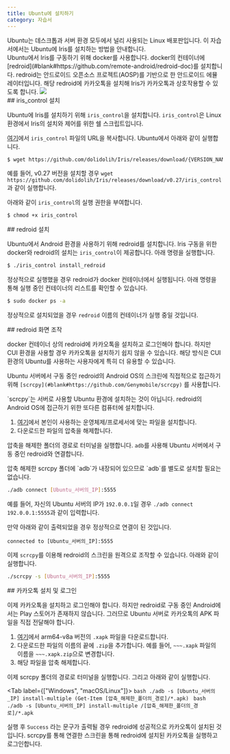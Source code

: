 ```yaml
---
title: Ubuntu에 설치하기
category: 자습서
---
```


<Section>
  Ubuntu는 데스크톱과 서버 환경 모두에서 널리 사용되는 Linux 배포판입니다. 이 자습서에서는 Ubuntu에 Iris를 설치하는 방법을 안내합니다.
</Section>
<Section>
  Ubuntu에서 Iris를 구동하기 위해 docker를 사용합니다. docker의 컨테이너에 [redroid](#blank#https://github.com/remote-android/redroid-doc)를 설치합니다. 
  redroid는 안드로이드 오픈소스 프로젝트(AOSP)를 기반으로 한 안드로이드 에뮬레이터입니다. 해당 redroid에 카카오톡을 설치해 Iris가 카카오톡과 상호작용할 수 있도록 합니다.

  <Image src="https://assets.kbotdocs.dev/learn/iris/installation/on-ubuntu/project_structure.png" />
</Section>
<Section>
  ## iris_control 설치

  Ubuntu에 Iris를 설치하기 위해 `iris_control`을 설치합니다. `iris_control`은 Linux 환경에서 Iris의 설치와 제어를 위한 쉘 스크립트입니다.

  [여기](#blank#https://github.com/dolidolih/Iris/releases)에서 `iris_control` 파일의 URL을 복사합니다. Ubuntu에서 아래와 같이 실행합니다.

  ```bash
  $ wget https://github.com/dolidolih/Iris/releases/download/{VERSION_NAME}/iris_control
  ```

  예를 들어, v0.27 버전을 설치할 경우 `wget https://github.com/dolidolih/Iris/releases/download/v0.27/iris_control`과 같이 실행합니다.

  아래와 같이 `iris_control`의 실행 권한을 부여합니다.

  ```bash
  $ chmod +x iris_control
  ```
</Section>
<Section>
  ## redroid 설치

  Ubuntu에서 Android 환경을 사용하기 위해 redroid를 설치합니다. Iris 구동을 위한 docker와 redroid의 설치는 `iris_control`이 제공합니다. 아래 명령을 실행합니다.

  ```bash
  $ ./iris_control install_redroid
  ```

  정상적으로 실행했을 경우 redroid가 docker 컨테이너에서 실행됩니다. 아래 명령을 통해 실행 중인 컨테이너의 리스트를 확인할 수 있습니다.

  ```bash
  $ sudo docker ps -a
  ```

  정상적으로 설치되었을 경우 `redroid` 이름의 컨테이너가 실행 중일 것입니다.
</Section>
<Section>
  ## redroid 화면 조작

  docker 컨테이너 상의 redroid에 카카오톡을 설치하고 로그인해야 합니다. 하지만 CUI 환경을 사용할 경우 카카오톡을 설치하기 쉽지 않을 수 있습니다. 
  해당 방식은 CUI 환경의 Ubuntu를 사용하는 사용자에게 특히 더 유용할 수 있습니다.

  Ubuntu 서버에서 구동 중인 redroid의 Android OS의 스크린에 직접적으로 접근하기 위해 `[scrcpy](#blank#https://github.com/Genymobile/scrcpy)` 를 사용합니다.

  <Noti type="info">
    `scrcpy`는 서버로 사용할 Ubuntu 환경에 설치하는 것이 아닙니다. redroid의 Android OS에 접근하기 위한 또다른 컴퓨터에 설치합니다.
  </Noti>

  1. [여기](#blank#https://github.com/Genymobile/scrcpy/releases)에서 본인이 사용하는 운영체제/프로세서에 맞는 파일을 설치합니다.
  2. 다운로드한 파일의 압축을 해제합니다.
  
  압축을 해제한 폴더의 경로로 터미널을 실행합니다. `adb`를 사용해 Ubuntu 서버에서 구동 중인 redroid와 연결합니다.

  <Noti type="info">
    압축 해제한 scrcpy 폴더에 `adb`가 내장되어 있으므로 `adb`를 별도로 설치할 필요는 없습니다.
  </Noti>

  ```bash
  ./adb connect [Ubuntu_서버의_IP]:5555
  ```

  예를 들어, 자신의 Ubuntu 서버의 IP가 `192.0.0.1`일 경우 `./adb connect 192.0.0.1:5555`과 같이 입력합니다.

  만약 아래와 같이 출력되었을 경우 정상적으로 연결이 된 것입니다.

  ```text
  connected to [Ubuntu_서버의_IP]:5555
  ```

  이제 `scrcpy`를 이용해 redroid의 스크린을 원격으로 조작할 수 있습니다. 아래와 같이 실행합니다.

  ```bash
  ./scrcpy -s [Ubuntu_서버의_IP]:5555
  ```
</Section>
<Section>
  ## 카카오톡 설치 및 로그인

  이제 카카오톡을 설치하고 로그인해야 합니다. 하지만 redroid로 구동 중인 Android에서는 Play 스토어가 존재하지 않습니다. 그러므로 Ubuntu 서버로 카카오톡의 APK 파일을 직접 전달해야 합니다.

  1. [여기](#blank#https://apkpure.net/kr/kakaotalk-messenger/com.kakao.talk/download)에서 arm64-v8a 버전의 `.xapk` 파일을 다운로드합니다. 
  2. 다운로드한 파일의 이름의 끝에 `.zip`을 추가합니다. 예를 들어, `~~~.xapk` 파일의 이름을 `~~~.xapk.zip`으로 변경합니다.
  3. 해당 파일을 압축 해제합니다.

  이제 scrcpy 폴더의 경로로 터미널을 실행합니다. 그리고 아래와 같이 실행합니다.

  <Tab label={["Windows", "macOS/Linux"]}>
    <TabItem>
      ```bash
      ./adb -s [Ubuntu_서버의_IP] install-multiple (Get-Item [압축_해제한_폴더의_경로]/*.apk)
      ```
    </TabItem>
    <TabItem>
      ```bash
      ./adb -s [Ubuntu_서버의_IP] install-multiple /[압축_해제한_폴더의_경로]/*.apk
      ```
    </TabItem>
  </Tab>

  실행 후 `Success` 라는 문구가 출력될 경우 redroid에 성공적으로 카카오톡이 설치된 것입니다. scrcpy를 통해 연결한 스크린을 통해 redroid에 설치된 카카오톡을 실행하고 로그인합니다.
</Section>